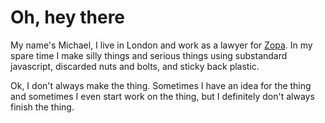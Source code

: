 

# Oh, hey there

My name's Michael, I live in London and work as a lawyer for [Zopa](https://zopa.com). In my spare time I make silly things and serious things using substandard javascript, discarded nuts and bolts, and sticky back plastic.

Ok, I don't always make the thing. Sometimes I have an idea for the thing and sometimes I even start work on the thing, but I definitely don't always finish the thing.

